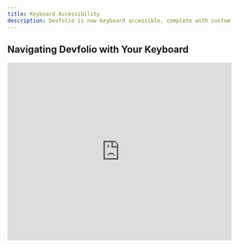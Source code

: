 ```yaml
---
title: Keyboard Accessibility
description: Devfolio is now keyboard accessible, complete with custom-built nav + shortcut components.
---
```


## Navigating Devfolio with Your Keyboard

<iframe
  width="100%"
  height="400"
  src="https://youtube.com/embed/G62Ha4yUtEk"
  title="Keyboard Accessibility on Devfolio"
  frameBorder="0"
  allow="accelerometer; autoplay; clipboard-write; encrypted-media; gyroscope; picture-in-picture"
  allowFullScreen
/>

### 🔍View All Keyboard Shortcuts

Press `?` on your keyboard anytime to bring up the **Keyboard Shortcuts** help dialog.

💡 Pro tip: If you hear your laptop fan spin up - it’s not stress, it’s excitement. You’re shortcutting your way to glory.


### 💾 Save Your Project

Once you're on the project submission page:

- Hit `CMD + S` to **Save your project**
- Want to save as a draft instead? Use `CMD + Shift + S`


### 📝 Save & Close Modal

Add your commit message and:

- Hit `CMD + Enter` to **Save & Close any modal**


### 👀 Preview Your Changes

- Press `CMD + P` to **Preview your project**


### 🚀 Use the Command Palette

Time to find a hackathon to submit your project!

- Press `CMD + K` to open the **Command Palette**
- Type the name of a hackathon (or use `Arrow Keys` to scroll) and press `Enter` to jump right in


### ⚡ Bonus: Power Navigation

- `Space` / `Enter` – Select options
- `Arrow Keys` – Move through lists and options
- `/` – Focus the **Search Bar**

<img src="https://assets.devfolio.co/content/7e2cf913793f4bddb809713a0bcd14ae/9b9e6199-c143-4494-bb29-ac2077be8e53.webp" alt="Keyboard accessibility" />

## 🧪 Example Flow

Let’s say you're editing a project:

1. Press `CMD + S` to save.
2. Enter your commit message.
3. Press `CMD + Enter` to confirm.
4. Want to double-check? Press `CMD + P` to preview.
5. Ready to submit? Hit `CMD + K`, find your hackathon, and go for it!


**Might be a good time to fire up the [🔗 MCP](https://nsb.dev/Devfolio_mcp_Guide) for that submission.**


---

Let your keyboard do the work, and ship faster on Devfolio. 🧑‍💻✨